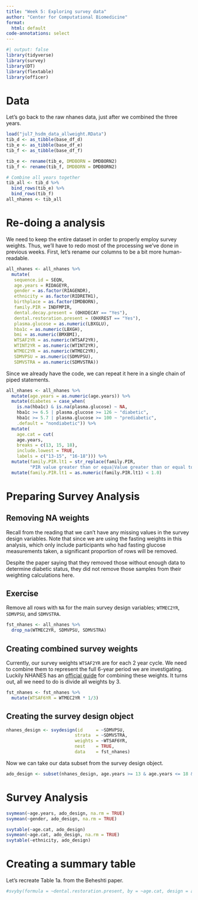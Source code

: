 ```yaml
---
title: "Week 5: Exploring survey data"
author: "Center for Computational Biomedicine"
format: 
  html: default
code-annotations: select
---
```


```r
#| output: false
library(tidyverse)
library(survey)
library(DT)
library(flextable)
library(officer)
```

# Data
Let's go back to the raw nhanes data, just after we combined the three years. 

```r
load("jul7_hsdm_data_allweight.RData")
tib_d <- as_tibble(base_df_d)
tib_e <- as_tibble(base_df_e)
tib_f <- as_tibble(base_df_f)

tib_e <- rename(tib_e, DMDBORN = DMDBORN2)
tib_f <- rename(tib_f, DMDBORN = DMDBORN2)

# Combine all years together
tib_all <- tib_d %>%
  bind_rows(tib_e) %>%
  bind_rows(tib_f)
all_nhanes <- tib_all
```


# Re-doing a analysis

We need to keep the entire dataset in order to properly employ survey weights.
Thus, we'll have to redo most of the processing we've done in previous weeks. 
First, let's rename our columns to be a bit more human-readable.

```r
all_nhanes <- all_nhanes %>% 
  mutate(
   sequence.id = SEQN,
   age.years = RIDAGEYR,
   gender = as.factor(RIAGENDR),
   ethnicity = as.factor(RIDRETH1),
   birthplace = as.factor(DMDBORN),
   family.PIR = INDFMPIR,
   dental.decay.present = (OHXDECAY == "Yes"),
   dental.restoration.present = (OHXREST == "Yes"),
   plasma.glucose = as.numeric(LBXGLU),
   hba1c = as.numeric(LBXGH),
   bmi = as.numeric(BMXBMI), 
   WTSAF2YR = as.numeric(WTSAF2YR),
   WTINT2YR = as.numeric(WTINT2YR),
   WTMEC2YR = as.numeric(WTMEC2YR),
   SDMVPSU = as.numeric(SDMVPSU), 
   SDMVSTRA = as.numeric(SDMVSTRA))
```

Since we already have the code, we can repeat it here in a single chain of piped
statements. 

```r
all_nhanes <- all_nhanes %>%
  mutate(age.years = as.numeric(age.years)) %>%
  mutate(diabetes = case_when(
    is.na(hba1c) & is.na(plasma.glucose) ~ NA,
    hba1c >= 6.5 | plasma.glucose >= 126 ~ "diabetic",
    hba1c >= 5.7 | plasma.glucose >= 100 ~ "prediabetic",
    .default = "nondiabetic")) %>%
  mutate(
    age.cat = cut(
    age.years,
    breaks = c(13, 15, 18),
    include.lowest = TRUE,
    labels = c("13-15", "16-18"))) %>%
  mutate(family.PIR.lt1 = str_replace(family.PIR,
         "PIR value greater than or equa|Value greater than or equal to", "5.0")) %>%
  mutate(family.PIR.lt1 = as.numeric(family.PIR.lt1) < 1.0)
```

# Preparing Survey Analysis

## Removing NA weights

Recall from the reading that we can't have any missing values in the survey design variables. 
Note that since we are using the fasting weights in this analysis, which only include participants
who had fasting glucose measurements taken, a significant proportion of rows will be removed. 

::: callout-warning
Despite the paper saying that they removed those without enough data to determine diabetic status, they did not remove those samples from their weighting calculations here. 
:::

::: {.callout-tip appearance="minimal"}
## Exercise
Remove all rows with `NA` for the main survey design variables; 
`WTMEC2YR`, `SDMVPSU`, and `SDMVSTRA`.

```r
fst_nhanes <- all_nhanes %>%
  drop_na(WTMEC2YR, SDMVPSU, SDMVSTRA)
```
:::


## Creating combined survey weights

Currently, our survey weights `WTSAF2YR` are for each 2 year cycle. 
We need to combine them to represent the full 6-year period we are investigating. 
Luckily NHANES has an [official guide](https://wwwn.cdc.gov/nchs/nhanes/tutorials/weighting.aspx) for combining these weights.
It turns out, all we need to do is divide all weights by 3. 

```r
fst_nhanes <- fst_nhanes %>%
  mutate(WTSAF6YR = WTMEC2YR * 1/3)
```

## Creating the survey design object

```r
nhanes_design <- svydesign(id     = ~SDMVPSU,
                          strata  = ~SDMVSTRA,
                          weights = ~WTSAF6YR,
                          nest    = TRUE,
                          data    = fst_nhanes)
```

Now we can take our data subset from the survey design object. 

```r
ado_design <- subset(nhanes_design, age.years >= 13 & age.years <= 18 & !is.na(dental.decay.present))
```

# Survey Analysis

```r
svymean(~age.years, ado_design, na.rm = TRUE)
svymean(~gender, ado_design, na.rm = TRUE)
```

```r
svytable(~age.cat, ado_design)
svymean(~age.cat, ado_design, na.rm = TRUE)
svytable(~ethnicity, ado_design)
```

# Creating a summary table

Let's recreate Table 1a. from the Beheshti paper.

```r
#svyby(formula = ~dental.restoration.present, by = ~age.cat, design = ado_design, FUN = svyciprop)
```


::: {.callout-tip appearance="minimal"}
:::
